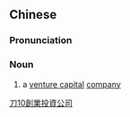 {{also|创业投资公司}}
==Chinese==
{{zh-forms|s=创业投资公司|type=222}}

===Pronunciation===
{{zh-pron
|m=chuàngyè tóuzī gōngsī
|cat=n
}}

===Noun===
{{zh-noun}}
# a [[w:venture capital|venture capital]] [[company]]

[[Category:zh:Business|刀10創業投資公司]]